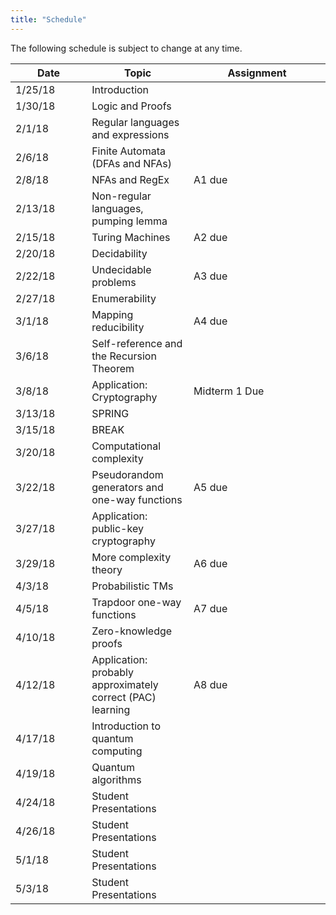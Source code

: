 ```yaml
---
title: "Schedule"
---
```

The following schedule is subject to change at any time.

| **Date** | **Topic**  | **Assignment** |
| ---------|------------|----------------|
| 1/25/18  | Introduction| |
| 1/30/18  | Logic and Proofs ||
| 2/1/18   | Regular languages and expressions ||
| 2/6/18   | Finite Automata (DFAs and NFAs) ||
| 2/8/18   | NFAs and RegEx | A1 due |
| 2/13/18  | Non-regular languages, pumping lemma ||
| 2/15/18  | Turing Machines | A2 due |
| 2/20/18  | Decidability ||
| 2/22/18  | Undecidable problems | A3 due |
| 2/27/18  | Enumerability ||
| 3/1/18   | Mapping reducibility | A4 due |
| 3/6/18   | Self-reference and the Recursion Theorem ||
| 3/8/18   | Application: Cryptography | Midterm 1 Due |
| 3/13/18  | SPRING ||
| 3/15/18  | BREAK ||
| 3/20/18  | Computational complexity ||
| 3/22/18  | Pseudorandom generators and one-way functions | A5 due |
| 3/27/18  | Application: public-key cryptography ||
| 3/29/18  | More complexity theory | A6 due |
| 4/3/18   | Probabilistic TMs ||
| 4/5/18   | Trapdoor one-way functions | A7 due |
| 4/10/18  | Zero-knowledge proofs ||
| 4/12/18  | Application: probably approximately correct (PAC) learning | A8 due |
| 4/17/18  | Introduction to quantum computing ||
| 4/19/18  | Quantum algorithms ||
| 4/24/18  | Student Presentations ||
| 4/26/18  | Student Presentations ||
| 5/1/18   | Student Presentations ||
| 5/3/18   | Student Presentations ||